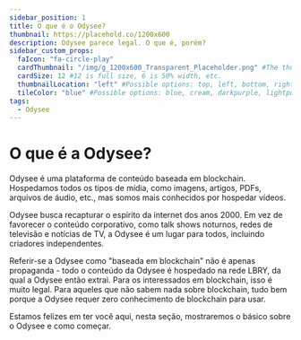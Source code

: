 ---
sidebar_position: 1
title: O que é o Odysee?
thumbnail: https://placehold.co/1200x600
description: Odysee parece legal. O que é, porém?
sidebar_custom_props:
  faIcon: "fa-circle-play"
  cardThumbnail: "/img/g_1200x600_Transparent_Placeholder.png" #The thumbnail on the category card.
  cardSize: 12 #12 is full size, 6 is 50% width, etc.
  thumbnailLocation: "left" #Possible options: top, left, bottom, right, none
  tileColor: "blue" #Possible options: blue, cream, darkpurple, lightpurple, mauve, orange, pink, none
tags:
  - Odysee
---

# O que é a Odysee?

Odysee é uma plataforma de conteúdo baseada em blockchain. Hospedamos todos os tipos de mídia, como imagens, artigos, PDFs, arquivos de áudio, etc., mas somos mais conhecidos por hospedar vídeos. 

Odysee busca recapturar o espírito da internet dos anos 2000. Em vez de favorecer o conteúdo corporativo, como talk shows noturnos, redes de televisão e notícias de TV, a Odysee é um lugar para todos, incluindo criadores independentes.

Referir-se a Odysee como "baseada em blockchain" não é apenas propaganda - todo o conteúdo da Odysee é hospedado na rede LBRY, da qual a Odysee então extrai. Para os interessados em blockchain, isso é muito legal. Para aqueles que não sabem nada sobre blockchain, tudo bem porque a Odysee requer zero conhecimento de blockchain para usar.

Estamos felizes em ter você aqui, nesta seção, mostraremos o básico sobre o Odysee e como começar.
